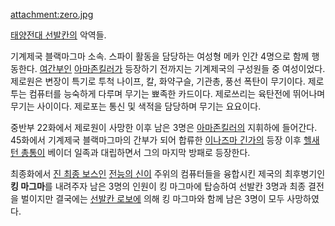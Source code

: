 attachment:zero.jpg

[[태양전대 선발칸]]의 악역들.

기계제국 블랙마그마 소속. 스파이 활동을 담당하는 여성형 메카 인간 4명으로 함께 행동한다. [[여간부]]인 [[아마존킬러]]가 등장하기 전까지는 기계제국의 구성원들 중 여성이었다. 제로원은 변장이 특기로 투척 나이프, 칼, 화약구슬, 기관총, 풍선 폭탄이 무기이다. 제로투는 컴퓨터를 능숙하게 다루며 무기는 뾰족한 카드이다. 제로쓰리는 육탄전에 뛰어나며 무기는 사이이다. 제로포는 통신 및 색적을 담당하며 무기는 요요이다.

중반부 22화에서 제로원이 사망한 이후 남은 3명은 [[아마존킬러]]의 지휘하에 들어간다. 45화에서 기계제국 블랙마그마의 간부가 되어 합류한 [[이나즈마 긴가]]의 등장 이후 [[헬새턴 총통]]이 베이더 일족과 대립하면서 그의 마지막 방패로 등장한다. 

최종화에서 [[진 최종 보스]]인 [[전능의 신]]이 주위의 컴퓨터들을 융합시킨 제국의 최후병기인 '''킹 마그마'''를 내려주자 남은 3명의 인원이 킹 마그마에 탑승하여 선발칸 3명과 최종 결전을 벌이지만 결국에는 [[선발칸 로보]]에 의해 킹 마그마와 함께 남은 3명이 모두 사망하였다.
